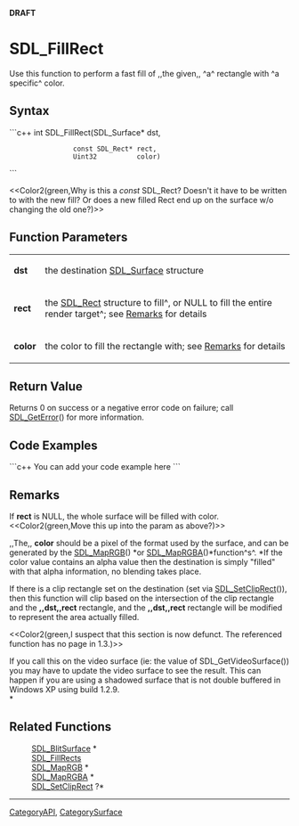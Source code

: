 <!-- pragma section-numbers off -->
<!-- pragma disable-camelcase -->
'''DRAFT'''

= SDL_FillRect =
Use this function to perform a fast fill of ,,the given,, ^a^ rectangle with ^a specific^ color.


== Syntax ==
```c++
int SDL_FillRect(SDL_Surface*    dst,
                 const SDL_Rect* rect,
                 Uint32          color)
```

<<Color2(green,Why is this a ''const'' SDL_Rect?  Doesn't it have to be written to with the new fill?  Or does a new filled Rect end up on the surface w/o changing the old one?)>>

== Function Parameters ==
{|
|'''dst'''
|the destination [[SDL_Surface]] structure
|-
|'''rect'''
|the [[SDL_Rect]] structure to fill^, or NULL to fill the entire render target^; see [[#Remarks|Remarks]] for details
|-
|'''color'''
|the color to fill the rectangle with; see [[#Remarks|Remarks]] for details
|}

== Return Value ==
Returns 0 on success or a negative error code on failure; call [[SDL_GetError]]() for more information.

== Code Examples ==
```c++
You can add your code example here
```

== Remarks ==
If '''rect''' is NULL, the whole surface will be filled with color.  <<Color2(green,Move this up into the param as above?)>>

,,The,, '''color''' should be a pixel of the format used by the surface, and can be generated by the [[SDL_MapRGB]]() *or [[SDL_MapRGBA]]()*function^s^.  *If the color value contains an alpha value then the destination is simply "filled" with that alpha information, no blending takes place.

If there is a clip rectangle set on the destination (set via [[SDL_SetClipRect]]()), then this function will clip based on the intersection of the clip rectangle and the ''',,dst,,rect''' rectangle, and the ''',,dst,,rect''' rectangle will be modified to represent the area actually filled.

<<Color2(green,I suspect that this section is now defunct.  The referenced function has no page in 1.3.)>>

If you call this on the video surface (ie: the value of SDL_GetVideoSurface()) you may have to update the video surface to see the result. This can happen if you are using a shadowed surface that is not double buffered in Windows XP using build 1.2.9. <br/>*

== Related Functions ==
:[[SDL_BlitSurface]] *
:[[SDL_FillRects]]
:[[SDL_MapRGB]] *
:[[SDL_MapRGBA]] *
:[[SDL_SetClipRect]] ?*

----
[[CategoryAPI]], [[CategorySurface]]
